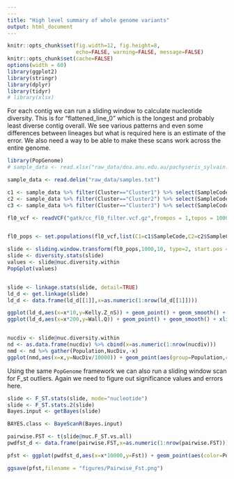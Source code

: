 ```yaml
---
---
title: "High level summary of whole genome variants"
output: html_document
---
```


```r
knitr::opts_chunk$set(fig.width=12, fig.height=8,
                      echo=FALSE, warning=FALSE, message=FALSE)
knitr::opts_chunk$set(cache=FALSE)
options(width = 60)
library(ggplot2)
library(stringr)
library(dplyr)
library(tidyr)
# library(xlsx)
```

For each contig we can run a sliding window to calculate nucleotide diversity.  This is for "flattened_line_0" which is the longest and probably least diverse contig overall. We see various patterns and even some differences between lineages but what is required here is an estimate of the error.  We also need a way to be able to make these scans work across the entire genome.

```r
library(PopGenome)
# sample_data <- read.xlsx("raw_data/dna.anu.edu.au/pachyseris_sylvain.xlsx",sheetName = "Sheet2") %>% filter(!is.na(SampleCode))

sample_data <- read.delim("raw_data/samples.txt")

c1 <- sample_data %>% filter(Cluster=="Cluster1") %>% select(SampleCode)
c2 <- sample_data %>% filter(Cluster=="Cluster2") %>% select(SampleCode)
c3 <- sample_data %>% filter(Cluster=="Cluster3") %>% select(SampleCode)

fl0_vcf <- readVCF("gatk/cc_fl0_filter.vcf.gz",frompos = 1,topos = 100000,tid = 'flattened_line_0',numcols = 1000)


fl0_pops <- set.populations(fl0_vcf,list(C1=c1$SampleCode,C2=c2$SampleCode,C3=c3$SampleCode),diploid = TRUE)

slide <- sliding.window.transform(fl0_pops,1000,10, type=2, start.pos = 0,end.pos = 50000)
slide <- diversity.stats(slide)
values <- slide@nuc.diversity.within
PopGplot(values)


slide <- linkage.stats(slide, detail=TRUE)
ld_d <- get.linkage(slide)
ld_d <- data.frame(ld_d[[1]],x=as.numeric(1:nrow(ld_d[[1]])))

ggplot(ld_d,aes(x=x*10,y=Kelly.Z_nS)) + geom_point() + geom_smooth() + xlim(0,5000)
ggplot(ld_d,aes(x=x*200,y=Wall.Q)) + geom_point() + geom_smooth() + xlim(0,10000)


nucdiv <- slide@nuc.diversity.within
nd <- as.data.frame(nucdiv) %>% cbind(x=as.numeric(1:nrow(nucdiv)))
nmd <- nd %>% gather(Population,NucDiv,-x)  
ggplot(nmd,aes(x=x,y=NucDiv/10000)) + geom_point(aes(group=Population,color=Population)) + geom_smooth(span=0.5,aes(color=Population,group=Population))
```


Using the same `PopGenome` framework we can also run a sliding window scan for F_st outliers.  Again we need to figure out significance values and errors here.

```r
slide <- F_ST.stats(slide, mode="nucleotide")
slide <- F_ST.stats.2(slide)
Bayes.input <- getBayes(slide)

BAYES.class <- BayeScanR(Bayes.input)

pairwise.FST <- t(slide@nuc.F_ST.vs.all)
pwdfst_d <- data.frame(pairwise.FST,x=as.numeric(1:nrow(pairwise.FST))) %>% gather(Pop,Fst,-x)

pfst <- ggplot(pwdfst_d,aes(x=x*10000,y=Fst)) + geom_point(aes(color=Pop)) + geom_smooth(span=0.1,aes(color=Pop,group=Pop)) + xlab("Contig1 Coordinate")

ggsave(pfst,filename = "figures/Pairwise_Fst.png")
```
